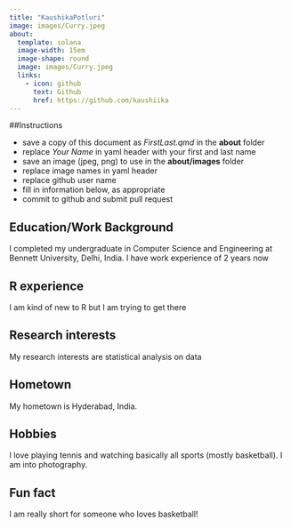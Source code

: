 ```yaml
---
title: "KaushikaPotluri"
image: images/Curry.jpeg
about:
  template: solana
  image-width: 15em
  image-shape: round
  image: images/Curry.jpeg
  links:
    - icon: github
      text: Github
      href: https://github.com/kaushiika
---
```


##Instructions

-   save a copy of this document as *FirstLast.qmd* in the **about** folder
-   replace *Your Name* in yaml header with your first and last name
-   save an image (jpeg, png) to use in the **about/images** folder
-   replace image names in yaml header
-   replace github user name
-   fill in information below, as appropriate
-   commit to github and submit pull request

## Education/Work Background

I completed my undergraduate in Computer Science and Engineering at Bennett University, Delhi, India. I have work experience of 2 years now

## R experience

I am kind of new to R but I am trying to get there

## Research interests

My research interests are statistical analysis on data

## Hometown

My hometown is Hyderabad, India.

## Hobbies

I love playing tennis and watching basically all sports (mostly basketball). I am into photography.

## Fun fact

I am really short for someone who loves basketball!

